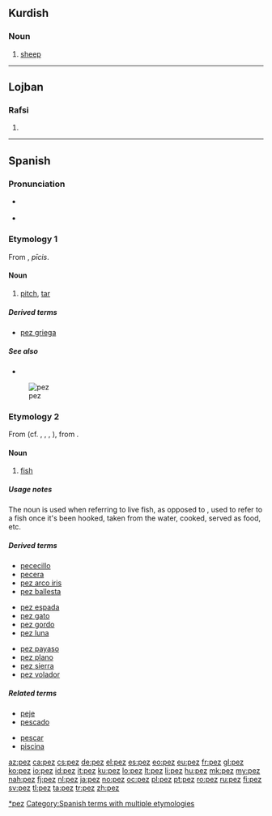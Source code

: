 {{also|Pez}}
==Kurdish==

===Noun===
{{ku-noun}}

# [[sheep]]

----

==Lojban==

===Rafsi===
{{jbo-rafsi}}

# {{rafsi of|pezli}}

----

==Spanish==

===Pronunciation===
* {{a|Castilian}} {{IPA|/pe̞θ/|lang=es}}
* {{a|Others}} {{IPA|/pe̞s/|lang=es}}

===Etymology 1===
From {{etyl|la|es}}  {{term|pix|pīx|lang=la}}, ''pīcis''.

====Noun====
{{es-noun|f|pl=peces}}

# [[pitch]], [[tar]]

=====Derived terms=====
* [[pez griega]] {{f}}

=====See also=====
* {{l|es|brea}}

{{wikipedia|lang=es}}
[[File:Pink salmon FWS.jpg|thumb|pez]]
===Etymology 2===
From {{etyl|la|es}} {{term|piscis|lang=es}} (cf. {{term|peje|lang=es}}, {{etyl|it|-}} {{term|pesce|lang=it}}, {{etyl|pt|-}} {{term|peixe|lang=pt}}, {{etyl|ro|-}} {{term|peşte|lang=ro}}), from {{proto|ine-pro|pisḱ-|lang=es}}.

====Noun====
{{es-noun|m|pl=peces}}

# [[fish]] {{gloss|especially while alive}}

=====Usage notes=====
The noun {{term|pez|lang=es}} is used when referring to live fish, as opposed to {{term|pescado|lang=es}}, used to refer to a fish once it's been hooked, taken from the water, cooked, served as food, etc.

=====Derived terms=====
{{rel-top3|Terms derived from "pez"}}
* [[pececillo]] {{m}}
* [[pecera]] {{f}}
* [[pez arco iris]] {{m}}
* [[pez ballesta]] {{m}}
{{rel-mid3}}
* [[pez espada]] {{m}}
* [[pez gato]] {{m}}
* [[pez gordo]] {{m}}
* [[pez luna]] {{m}}
{{rel-mid3}}
* [[pez payaso]] {{m}}
* [[pez plano]] {{m}}
* [[pez sierra]] {{m}}
* [[pez volador]] {{m}}
{{rel-bottom}}

=====Related terms=====
{{rel-top|Terms related to "pez"}}
* [[peje]]
* [[pescado]]
{{rel-mid}}
* [[pescar]]
* [[piscina]]
{{rel-bottom}}

[[Category:es:Fish|*pez]]
[[Category:Spanish terms with multiple etymologies]]

[[az:pez]]
[[ca:pez]]
[[cs:pez]]
[[de:pez]]
[[el:pez]]
[[es:pez]]
[[eo:pez]]
[[eu:pez]]
[[fr:pez]]
[[gl:pez]]
[[ko:pez]]
[[io:pez]]
[[id:pez]]
[[it:pez]]
[[ku:pez]]
[[lo:pez]]
[[lt:pez]]
[[li:pez]]
[[hu:pez]]
[[mk:pez]]
[[my:pez]]
[[nah:pez]]
[[fj:pez]]
[[nl:pez]]
[[ja:pez]]
[[no:pez]]
[[oc:pez]]
[[pl:pez]]
[[pt:pez]]
[[ro:pez]]
[[ru:pez]]
[[fi:pez]]
[[sv:pez]]
[[tl:pez]]
[[ta:pez]]
[[tr:pez]]
[[zh:pez]]